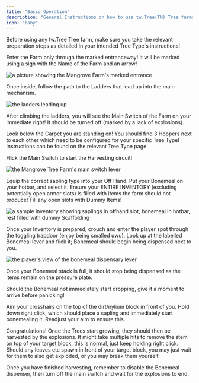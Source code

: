 ```yaml
---
title: "Basic Operation"
description: "General Instructions on how to use tw.Tree(TM) Tree farms"
icon: "baby"
---
```


<Warning>
  Before using any tw.Tree Tree farm, make sure you take the relevant preparation steps as detailed in your intended Tree Type's instructions!
</Warning>

Enter the Farm only through the marked entranceway!
It will be marked using a sign with the Name of the Farm and an arrow!

<Frame>
  <img
    src="/images/basics_outside.png"
    title="Basics Outside View"
    alt="a picture showing the Mangrove Farm's marked entrance"
  />
</Frame>

Once inside, follow the path to the Ladders that lead up into the main mechanism.

<Frame>
  <img
    src="/images/basics_entry.png"
    title="Basics Entrance"
    alt="the ladders leading up"
  />
</Frame>

After climbing the ladders, you will see the Main Switch of the Farm on your immediate right!
It should be turned off (marked by a lack of explosions).

Look below the Carpet you are standing on! You should find 3 Hoppers next to each other which need to be configured for your specific Tree Type! Instructions can be found on the relevant Tree Type page.

Flick the Main Switch to start the Harvesting circuit!

<Frame>
  <img
    src="/images/basics_mainswitch.png"
    title="Basics Main Switch"
    alt="the Mangrove Tree Farm's main switch lever"
  />
</Frame>

Equip the correct sapling type into your Off Hand. Put your Bonemeal on your hotbar, and select it.
Ensure your ENTIRE INVENTORY (excluding potentially open armor slots) is filled with items the farm should not produce!
Fill any open slots with <Tooltip tip="Single items taken from a stack">Dummy Items</Tooltip>!

<Frame>
  <img
    src="/images/basics_inventory.png"
    title="Basics Inventory"
    alt="a sample inventory showing saplings in offhand slot, bonemeal in hotbar, rest filled with dummy Scaffolding"
  />
</Frame>

Once your Inventory is prepared, crouch and enter the player spot through the toggling trapdoor (enjoy being smalled uwu).
Look up at the labelled Bonemeal lever and flick it; Bonemeal should begin being dispensed next to you.

<Frame>
  <img
    src="/images/basics_bonemeal.png"
    title="Basics Bonemeal"
    alt="the player's view of the bonemeal dispensary lever"
  />
</Frame>

Once your Bonemeal stack is full, it should stop being dispensed as the items remain on the pressure plate.

<Tip>Should the Bonemeal not immediately start dropping, give it a moment to arrive before panicking!</Tip>

Aim your crosshairs on the top of the dirt/nylium block in front of you.
Hold down right click, which should place a sapling and immediately start bonemealing it.
Readjust your aim to ensure this.

Congratulations! Once the Trees start growing, they should then be harvested by the explosions.
It might take multiple hits to remove the stem on top of your target block, this is normal, just keep holding right click.
Should any leaves etc spawn in front of your target block, you may just wait for them to also get exploded, or you may break them yourself.

Once you have finished harvesting, remember to disable the Bonemeal dispenser, then turn off the main switch and wait for the explosions to end.
